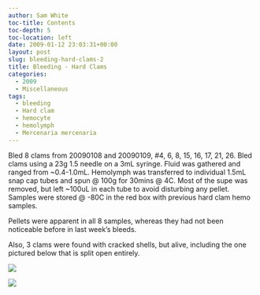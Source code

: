 ```yaml
---
author: Sam White
toc-title: Contents
toc-depth: 5
toc-location: left
date: 2009-01-12 23:03:31+00:00
layout: post
slug: bleeding-hard-clams-2
title: Bleeding - Hard Clams
categories:
  - 2009
  - Miscellaneous
tags:
  - bleeding
  - Hard clam
  - hemocyte
  - hemolymph
  - Mercenaria mercenaria
---
```


Bled 8 clams from 20090108 and 20090109, #4, 6, 8, 15, 16, 17, 21, 26. Bled clams using a 23g 1.5 needle on a 3mL syringe. Fluid was gathered and ranged from ~0.4-1.0mL. Hemolymph was transferred to individual 1.5mL snap cap tubes and spun @ 100g for 30mins @ 4C. Most of the supe was removed, but left ~100uL in each tube to avoid disturbing any pellet. Samples were stored @ -80C in the red box with previous hard clam hemo samples.

Pellets were apparent in all 8 samples, whereas they had not been noticeable before in last week's bleeds.

Also, 3 clams were found with cracked shells, but alive, including the one pictured below that is split open entirely.

![](https://eagle.fish.washington.edu/Arabidopsis/20090112%20M.mercenaria%20cracked-01.JPG)

![](https://eagle.fish.washington.edu/Arabidopsis/20090112%20M.mercenaria%20cracked-02.JPG)
